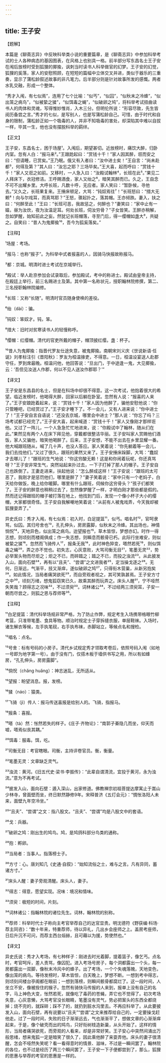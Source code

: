 ```yaml
---
---
---
```

title: 王子安
---




【题解】


本篇是《聊斋志异》中反映科举类小说的重要篇章，是《聊斋志异》中参加科举考试的士人各种病态的基因图表，在风格上也别具一格。前半部分写东昌名士王子安在闱后放榜时受到狐狸的揶揄，讽刺当时读书人科举做官的幻梦。王子安的幻觉，狐狸的奚落，家人的安慰照顾，在短短的篇幅中立体交叉并进，类似于器乐的三重奏，显示了蒲松龄叙述故事的非凡笔力。后半部分则是针对故事所发的感慨。两者水乳交融，形成一个整体。

“秀才入闱，有七似焉”，连用了七个比喻：“似丐”，“似囚”，“似秋末之冷蜂”，“似出笼之病鸟”，“似被絷之猱”，“似饵毒之蝇”，“似破卵之鸠”，将科举考试扭曲读书人的肉体和灵魂，写得惟妙惟肖，入木三分。但明伦所说：“形容尽致，先生皆阅历备尝之言。”秀才的七似，是写别人，也是写蒲松龄自己。可惜，由于时代和自身的限制，蒲松龄正如一个吸毒的人，并非不知吸毒的害处，却深陷其中难以自拔一样，毕其一生，他也没有摆脱科举的羁绊。

【正文】

王子安，东昌名士，困于场屋¹。入闱后，期望甚切。近放榜时，痛饮大醉，归卧内室。忽有人白：“报马来²。”王踉跄起曰：“赏钱十千！”家人因其醉，诳而安之曰：“但请睡，已赏矣。”王乃眠。俄又有入者曰：“汝中进士矣！”王自言：“尚未赴都³，何得及第？”其人曰：“汝忘之耶？三场毕矣。”王大喜，起而呼曰：“赏钱十千！”家人又诳之如前。又移时，一人急入曰：“汝殿试翰林⁴，长班在此⁵。”果见二人拜床下，衣冠修洁。王呼赐酒食，家人又绐之⁶，暗笑其醉而已。久之，王自念不可不出耀乡里。大呼长班，凡数十呼，无应者。家人笑曰：“暂卧候，寻他去。”又久之，长班果复来。王捶床顿足，大骂：“钝奴焉往⁷！”长班怒曰：“措大无赖⁸！向与尔戏耳，而真骂耶？”王怒，骤起扑之，落其帽。王亦倾跌。妻入，扶之曰：“何醉至此！”王曰：“长班可恶，我故惩之，何醉也？”妻笑曰：“家中止有一媪，昼为汝炊，夜为汝温足耳。何处长班，伺汝穷骨？”子女皆笑。王醉亦稍解，忽如梦醒，始知前此之妄。然犹记长班帽落，寻至门后，得一缨帽如盏大⁹，共疑之。自笑曰：“昔人为鬼揶揄¹⁰，吾今为狐奚落矣。”





【注释】


¹场屋：考场。

²报马：也称“报子”。为科举中式者报喜的人，因骑马快报故称报马。

³都：京城。明清时进士考试在京城举行。

⁴殿试：举人赴京参加会试录取后，参加殿试，考中的称进士。殿试由皇帝主持，在殿廷上举行，前三名赐进士及第。其中第一名称状元，授职翰林院修撰，第二、三名授职翰林院编修。

⁵长班：又称“长随”。明清时官员随身使唤的差役。

⁶绐（dài）：骗。

⁷钝奴：笨奴才。钝，笨。

⁸措大：旧时对贫寒读书人的轻慢称呼。

⁹缨帽：红缨帽。清代的官吏所戴的帽子，帽顶披红缨。盏：杯子。

¹⁰昔人为鬼揶揄：指晋代罗友仕途失意，被鬼揶揄。南朝宋刘义庆《世说新语·任诞》刘孝标注引《晋阳秋》：罗友为桓温掾吏，不得意。一日，桓温设宴送人赴郡守任，罗到席最晚。桓温问他，他回答说：“旦出门，于中途逢一鬼，大见揶揄，云：‘吾但见汝送人作郡，何以不见人送汝作郡耶？’”





【译文】


王子安是东昌县的名士，但是在科场中却很不得意。这一次考试，他抱着很大的希望。临近发榜时，他喝得大醉，回家以后躺在卧室。忽然有人说：“报喜的人来了。”王子安踉跄着起来，说：“赏钱十千！”家人因为他醉了，骗他安慰他说：“你只管睡吧，已经赏过了。”王子安才睡下了。不一会儿，又有人进来说：“你中进士了！”王子安自言自语说：“还没去京城，哪里会中进士？”那人说：“你忘了吗？三场考试都已经完了。”王子安大喜，起来喊道：“赏钱十千！”家人又像刚才那样诳他。又过了一阵儿，一个人急急忙忙地进来，说：“你殿试中了翰林，随从们在此。”果然见有两个人在床下拜见他，穿戴都很整洁华丽。王子安叫家人赏赐他们酒饭，家人又骗他，暗笑他喝醉了。后来，王子安想，不能不出去在乡里显耀一番。他大喊跟班随从，喊了几十声，也没人答应。家人笑着说：“你先躺着等一会儿，我们去找他们。”又过了很久，跟班的果然又来了。王子安捶床跺脚，大骂：“蠢奴才去哪儿了！”跟班的生气地说：“你这穷酸无赖！这是和你闹着玩呢，你还真骂呀？”王子安非常生气，突然站起来扑过去，一下子打掉了那人的帽子。王子安自己也跌倒了。王妻走进来，扶起他说：“怎么醉成这样！”王子安说：“跟班的太可恶了，我刚才是惩罚他们，哪里是醉了？”妻子笑着说：“家中只有一个老妈子，白天给你做饭，晚上给你暖脚。哪里有什么跟班，伺候你这穷骨头？”孩子们都笑了。王子安的醉意也稍稍过去了，忽然像梦醒了一样，才明白刚才那些都是假的。然而还记得跟班的帽子被打落在地上，他找到门后，发现一个像小杯子大小的缨帽，大家都很奇怪。王子安自我解嘲地笑着说：“从前有人被鬼戏弄，今天我却被狐狸耍弄了。”

异史氏曰：秀才入闱，有七似焉：初入时，白足提篮¹¹，似丐。唱名时¹²，官呵隶骂，似囚。其归号舍也¹³，孔孔伸头，房房露脚，似秋末之冷蜂。其出场也，神情惝怳¹⁴，天地异色，似出笼之病鸟。迨望报也¹⁵，草木皆惊，梦想亦幻。时作一得志想，则顷刻而楼阁俱成；作一失志想，则瞬息而骸骨已朽。此际行坐难安，则似被絷之猱¹⁶。忽然而飞骑传人¹⁷，报条无我¹⁸，此时神色猝变，嗒然若死¹⁹，则似饵毒之蝇²⁰，弄之亦不觉也。初失志，心灰意败，大骂司衡无目²¹，笔墨无灵²²，势必举案头物而尽炬之；炬之不已，而碎踏之；踏之不已，而投之浊流²³。从此披发入山，面向石壁²⁴，再有以“且夫”、“尝谓”之文进我者²⁵，定当操戈逐之²⁶。无何，日渐远，气渐平，技又渐痒，遂似破卵之鸠²⁷，只得衔木营巢，从新另抱矣²⁸。如此情况，当局者痛哭欲死²⁹，而自旁观者视之，其可笑孰甚焉。王子安方寸之中³⁰，顷刻万绪，想鬼狐窃笑已久，故乘其醉而玩弄之。床头人醒³¹，宁不哑然失笑哉？顾得志之况味³²，不过须臾³³。词林诸公³⁴，不过经两三须臾耳，子安一朝而尽尝之，则狐之恩与荐师等³⁵。





【注释】


¹¹白足提篮：清代科举场规非常严格，为了防止作弊，规定考生入场携带格眼竹柳考篮，只准带笔墨、食具等物。顺治时规定士子穿拆缝衣服，单层鞋袜。入场时，诸生解衣等候，左手执笔砚，右手执布袜，赤脚站立，等候点名和搜检。

¹²唱名：点名。

¹³号舍：标有号码的小房子。清代乡试规定秀才领取考卷后，依照号码入闱（如地一号即为地字第一号）。由于没有门，仅搭木板于墙供书写之用，所以有如蜂房，“孔孔伸头，房房露脚”。

¹⁴倘怳（chǎng huǎng）：神志迷乱，无所适从。

¹⁵望报：盼望消息。报，发榜。

¹⁶猱（náo）：猿类。

¹⁷飞骑（jì）传人：报马传送喜报是给别人的。飞骑，指报马。

¹⁸报条：喜报。

¹⁹嗒（tà）然：怅然若失的样子。《庄子·齐物论》：“南郭子綦隐几而坐，仰天而嘘，嗒焉似丧其耦。”

²⁰饵毒：服毒。饵，吃。

²¹司衡无目：考官瞎眼。司衡，主持评卷官员。衡，衡量。

²²笔墨无灵：文章缺乏灵气。

²³浊流：黄河。《旧五代史·梁书·李振传》：“此辈自谓清流，宜投于黄河，永为浊流。”意为不再考试。

²⁴披发入山，面向石壁：遁入深山，出家修道。佛教禅宗初祖菩提达摩寓止于嵩山少林寺，曾面壁而坐，终日默然静修9年。宋释普济《五灯会元》：“惆怅洛阳人未来，面壁九年空冷坐。”

²⁵“且夫”、“尝谓”之文：指八股文。“且夫”、“尝谓”均是八股文中的套语。

²⁶戈：兵器。

²⁷破卵之鸠：刚出生的鸠鸟。鸠，是鸠鸽科部分鸟类的通称。

²⁸抱：孵卵。

²⁹当局者：当事人。指落榜士子。

³⁰方寸：心。唐刘知几《史通·自叙》：“始知流俗之士，难与之言。凡有异同，蓄诸方寸。”

³¹床头人醒：妻子旁观清醒。床头人，妻子。

³²得志：得意，愿望实现。况味：境况和情味。

³³须臾：极短的时间，片刻。

³⁴词林诸公：指翰林院的诸位先生。词林，翰林院的别称。

³⁵荐师：科举时代士子称向主考官举荐自己的达官显贵。明沈德符《野获编·科场·荐主同咨》：“数十年来，特重荐师，待以异礼，几出乡会座师之上。盖房考座师，日后升沉不可问，而荐主西台烜赫，且可藉以为援，势使然也。”





【译文】


异史氏说：秀才入考场，有七种样子：刚进去时光着脚，提着篮子，像乞丐。点名时，考官呵斥，差人责骂，像囚犯。进入考场号房子，每个洞都露出一个头，每一房都露出一双脚，像秋末冷风中的蜂子。出了考场，一个个失魂落魄，天地变色，像出笼的病鸟。等待发榜时，草木皆惊，白天晚上，梦想不断。一想到考中得志，则顷刻间楼台亭阁都在眼前；一想到落榜，则瞬间骸骨都腐烂了。这一段时间，人坐立不安，像被拴住的猴子。忽然有骑快马传报的人来到，报单上没有自己的名字，马上神色大变，怅然若死，就像吃了毒药的苍蝇，弄它也不觉得了。初次考场失意，心灰意懒，大骂考官没长眼睛，笔墨没有灵气，势必把案头的东西全都烧掉；烧不完的，就踩碎；踩不了的，就扔到脏水沟里去。不再应科举了。从此要披发入山，面向石壁，再有说要以“且夫”“尝谓”之文来推荐给自己的，一定要操戈赶他走。过了一段时间，失败的日子渐渐远去，气也渐渐平了，想做文章的心渐渐痒起来，于是，像个破壳而出的鸠鸟，只好衔树枝造新巢，从头开始了。这样的情形，当局者痛哭欲死，而旁观的人看来，却是非常好笑。王子安心中突然间涌出万般思绪，想来鬼狐一定是暗笑了很久了，因此乘他醉了来耍弄他。床头的妻子很清醒，怎会不哑然失笑呢？看一看得意时的情景、滋味，不过是一瞬间罢了。翰林院的各位，也不过是经历了两三个瞬间罢了，王子安一下子便都尝到了，那么，狐狸的恩惠与举荐的考官的恩惠是一样的。